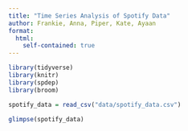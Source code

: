 ```yaml
---
title: "Time Series Analysis of Spotify Data"
author: Frankie, Anna, Piper, Kate, Ayaan
format: 
  html:
    self-contained: true
---
```


```r
library(tidyverse)
library(knitr)
library(spdep)
library(broom)

```

```r

spotify_data = read_csv("data/spotify_data.csv")

```

```r

glimpse(spotify_data)

```
